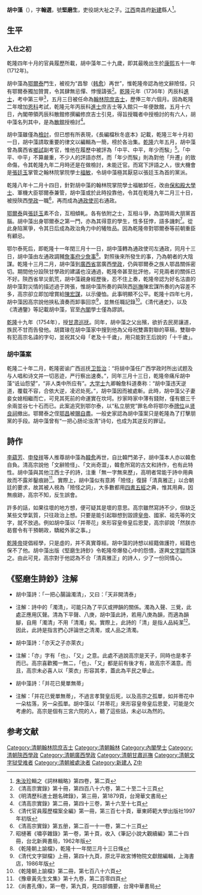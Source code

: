 '''胡中藻'''（{{bd|1712年||1755年|catIdx=H胡}}），字'''翰選'''，號'''堅磨生'''，吏役胡大祉之子。[[江西|江西]]南昌府[[新建|新建]]縣人<ref>[[朱汝珍|朱汝珍]]輯之《詞林輯略》第四卷，第二頁</ref>。

==生平==

===入仕之初===

乾隆四年十月的官員履歷所載，胡中藻年二十九歲，即其最晚出生於[[康熙|康熙]]五十一年(1712年)。

胡中藻為[[鄂爾泰|鄂爾泰]]門生，被视为“昌黎（[[韩愈|韩愈]]）再世”，惟乾隆帝認為他文辭險怪，只有鄂爾泰獨加贊賞，令其肆無忌憚、悖慢譸張<ref>《清高宗實錄》第十冊，第四百八十六卷，第二十至二十三頁</ref>。[[乾隆|乾隆]]元年（1736年）丙辰科[[進士|進士]]，考中第三甲<ref>《明清歷科進士題名碑錄》，第三冊，第1879頁，台灣華文書局</ref>，五月三日被任命為[[翰林院|翰林院]][[庶吉士|庶吉士]]，歷俸三年六個月。因為乾隆二年增加[[恩科|恩科]]考試，乾隆元年丙辰科[[進士|進士]]庶吉士等入館只一年便㪚館，五月十六日，內閣帶領丙辰科散館修撰編修庶吉士引見，得旨授職者中授檢討的有六人，胡中藻名列其中，是為[[散館|散館]]授檢討<ref>《清高宗實錄》第二冊，第四十三卷，第十六至十七頁</ref>。

胡中藻雖僅為[[檢討|檢討]]，但已想有所表現，《長編檔秋冬底本》記載，乾隆三年十月初一日，胡中藻請取重要的律文以編輯為一簡，榜於各治集。[[乾隆|乾隆]]六年五月，胡中藻曾為廣西省[[鄉試|鄉試]]副考官，惟他在履歷中被評為「中平、中平，年少而騃」<ref>《清代官員履歷檔案全編》第一冊，第三百七十頁，華東師範大學出版社1997年初版</ref>。「中平、中平」不算嚴重，不少人的評語亦然，而「年少而騃」則為對他「升遷」的致命傷，令其乾隆九年二月時还是在做檢討，未能迁官。而寫下評語之人，很大機會是[[張廷玉|張廷玉]]掌管之翰林院掌院學士[[福敏|福敏]]，令胡中藻極其厭惡以張廷玉為首的黨派。

乾隆八年十二月十四日，針對胡中藻的翰林院掌院學士福敏卸任，改由[[保和殿|保和殿]][[大學士|大學士]]、軍機大臣鄂爾泰兼管，胡中藻或於此時投靠他，令其在乾隆九年二月三十日，被授陝西[[學政|學政]]一職<ref>《清高宗實錄》第五册，第二百一十一卷，第二十三頁</ref>，再而成為[[通政使司|通政使司]]右通政。

[[鄂爾泰|鄂爾泰]]與[[張廷玉|張廷玉]]素不合，互相傾軋。各有依附之士，互相斗爭，為當時兩大朋黨首腦。胡中藻出身鄂爾泰之第一門，亦為其得意的學生，性多狂悖，語多譏刺<ref>昭槤著《嘯亭雜錄》第一卷，第十頁，收入《筆記小說大觀續編》第二十四冊，台北新興書局，1962年版</ref>。從此身陷黨爭，令其日后成為政治角力中的犧牲品。因為乾隆帝對鄂爾泰等前朝重臣有顧忌。

鄂尔泰死后，即乾隆十一年閏三月十一日，胡中藻轉為通政使司左通政，同月十三日，胡中藻由左通政調豧[[詹事府|詹事府]][[少詹事|少詹事]]<ref>《乾隆朝上諭檔》，乾隆十一年閏三月十三日條</ref>。對照後來所發生的事，乃為朝者的大陰謀。乾隆十三月二月，胡中藻到[[廣西省|廣西省]]當廣西[[學政|學政]]，仍與鄂爾泰之族人鄂昌關係密切。期間他分設陝甘學政的建議也沒通過，乾隆帝甚至批評他，可見兩者的關係已不好。陝西省旱災飢荒，胡中藻親身經歷後，忍不住上奏，乾隆帝認为好名沽直的胡中藻對災情的描述過于誇張，惟胡中藻所奏的與陝西[[廵撫|廵撫]]陳宏謀所奏的內容差不多，高宗卻立即加增賞給[[陳宏謀|陳宏謀]]，以示優恤。此事明顯不公平。乾隆十四年七月，胡中藻因高宗說他挾私瀆奏而卸事回京<ref>《清代文字獄檔》上冊，第四十九頁，原北平故宮博物院文獻館編輯，上海書店，1986年版</ref>，並無任職記錄<ref>《乾隆朝上諭檔》第二冊，第七百八十六頁</ref>。《清代通史》，以及《清通鑒》等記載胡中藻，官至[[內閣|內閣]]學士僅為謬誤。

[[乾隆|乾隆]]十九年（1754年），授[[甘肃|甘肃]][[巡抚|巡抚]]。同年，胡中藻之父出殯，欲折去民房讓道，族民不甘而告發他。胡寶瑔在胡中藻家中搜到他為父母祝雙壽對聯的草稿，雙聯中有犯高宗名諱的字句，並祝其父母「老及十千歲」，用只能對王后說的「十千歲」。

===胡中藻案===

乾隆二十年二月，乾隆密谕广西巡抚[[卫哲治|卫哲治]]：“将胡中藻任广西学政时所出试题及与人唱和诗文并一切恶迹，严行察出速奏。”，同年三月十三日，乾隆帝痛斥胡中藻“诋讪怨望”，“非人类中所应有”。[[大学士|大学士]]九卿翰詹科道奏称：“胡中藻违天逆道，覆载不容，合依大逆，凌迟处死。”，胡中藻因而被處斬。此時，胡中藻父子妻妾女媳相繼而亡，可見其死前的命運實在坎坷。抄家時家中薄有錢財，僅有銀三千余兩並谷七十石而已。此案追究到鄂尔泰，以“私立朋党”罪名命将鄂尔泰[[牌位|牌位]]从[[贤良祠|贤良祠]]撤出。鄂爾泰之侄[[鄂昌|鄂昌]]被[[賜自盡|賜自盡]]。一般史家認為胡中藻案只是乾隆為了打擊朋黨的手段。胡中藻曾有“一把心肠论浊清”诗句，也成为其逆反的罪证。

==詩作==

[[李藴芳|李藴芳]]、[[申發祥|申發祥]]等人推尊胡中藻為[[韓愈|韓愈]]再世，自比韓門弟子，胡中藻本人亦以韓愈自負。清高宗說他「文辭險怪」、「文尚奇澀」，韓愈所寫的古文和詩作，也有此特性。胡中藻與其他江西士子的詩，注重「無一字無來歷」，高明者常能于詩中用典故而不露斧鑿痕跡<ref>《豫章黃先生文集》第十九卷，第二百零四頁</ref>。實際上，胡中藻似有意將「險怪」復歸「清真雅正」以合朝廷的要求，故其被人視為「險怪之詞」，大多數都用[[四書五經|四書五經]]之典，惟其用典，因無痕跡，高宗不知，反生誤會。

許多的話，如果往壞的地方想，便可疑其是壞的意思。高宗雖然寫詩不少，但缺乏某些文學氣質，只往政治上想。只要是能引起聯想到毀謗[[皇帝|皇帝]]、國家、祖先等的文字，就不放過。例如胡中藻以「并蒂花」來形容皇帝皇后恩愛，高宗卻說「然朕亦曷嘗令有干預朝政，驕縱外家之事。」

[[乾隆帝|乾隆帝]]提倡經學，只是虛的，并不真實尊經。胡中藻的詩想以經籍做護符，經籍也保不了他。胡中藻出版《堅磨生詩鈔》令乾隆帝爆發心中的怨憤，遂興[[文字獄|文字獄]]而誅之。由此可見，高宗對于他認為不合「清真雅正」的詩人，少了一份同情心。

==《堅磨生詩鈔》注解==

*胡中藻詩：「一把心腸論濁清」，又曰：「天非開清泰」

*注解：詩中的「濁清」，可能只為了平仄或押韻的關係。濁為入聲、三覺，此處正應用仄聲。清為下平聲、八庚，胡中藻此詩，若用八庚為韻，而適為韻腳，自用「濁清」不用「清濁」矣。實際上，此詩的「清」是指人品純潔<ref>《尚書孔傳》，第一卷，第九頁，見四部備要，台灣中華書局</ref>。因此，此詩是指言捫心評論世之清濁，或人品之清濁。

*胡中藻詩：「亦天之子亦萊衣」

*注解：「亦」字有「也」、「又」之意。此處不過說高宗是天子，同時也是孝子而已。高宗喜歡獨一無二，「也」、「又」都是前有後才有，故高宗不滿意。而且，高宗未必喜人以「萊衣」形容其孝，蓋此為平民之舉止。

*胡中藻詩：「并花已覺單無蒂」

*注解：「并花已覺單無蒂」，不過言孝賢皇后死，以及高宗之孤單，如并蒂花中一朵枯落，另一朵孤單。胡中藻以「并蒂花」來形容皇帝皇后恩愛，可能是欠考慮的。高宗是個有三宮六院的人，聽了這些話，未必以為然的。

== 参考文献 ==
{{Reflist}}

{{乾隆元年丙辰科殿試金榜}}
{{權威控制}}
{{DEFAULTSORT:Hu胡}}
[[Category:清朝翰林院庶吉士|Category:清朝翰林院庶吉士]]
[[Category:清朝翰林|Category:清朝翰林]]
[[Category:內閣學士|Category:內閣學士]]
[[Category:清朝陝西學政|Category:清朝陝西學政]]
[[Category:清朝廣西學政|Category:清朝廣西學政]]
[[Category:清朝甘肅巡撫|Category:清朝甘肅巡撫]]
[[Category:清朝文字狱受难者|Category:清朝文字狱受难者]]
[[Category:清朝被處決者|Category:清朝被處決者]]
[[Category:新建人|Category:新建人]]
[[Category:胡姓|Z中]]